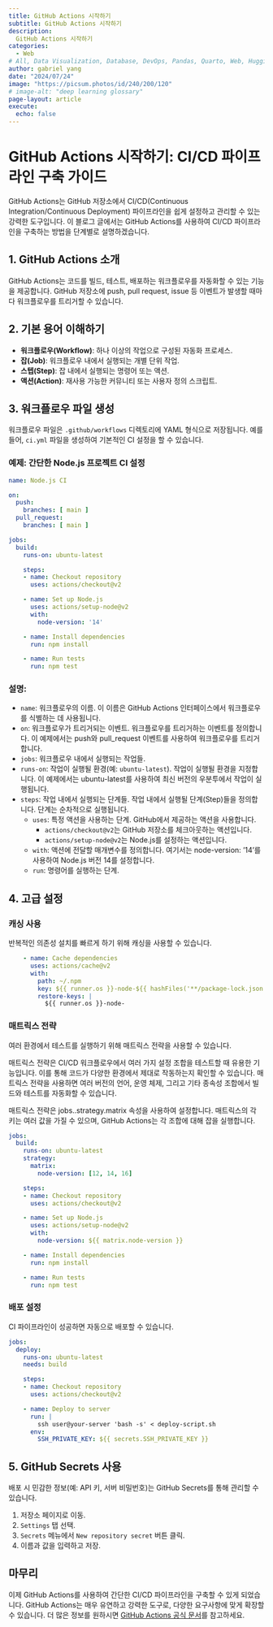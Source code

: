 ---
title: GitHub Actions 시작하기
subtitle: GitHub Actions 시작하기
description:
  GitHub Actions 시작하기
categories:
  - Web
# All, Data Visualization, Database, DevOps, Pandas, Quarto, Web, HuggingFace
author: gabriel yang
date: "2024/07/24"
image: "https://picsum.photos/id/240/200/120"
# image-alt: "deep learning glossary"
page-layout: article
execute:
  echo: false
---

# GitHub Actions 시작하기: CI/CD 파이프라인 구축 가이드

GitHub Actions는 GitHub 저장소에서 CI/CD(Continuous Integration/Continuous Deployment) 파이프라인을 쉽게 설정하고 관리할 수 있는 강력한 도구입니다. 이 블로그 글에서는 GitHub Actions를 사용하여 CI/CD 파이프라인을 구축하는 방법을 단계별로 설명하겠습니다.

## 1. GitHub Actions 소개

GitHub Actions는 코드를 빌드, 테스트, 배포하는 워크플로우를 자동화할 수 있는 기능을 제공합니다. GitHub 저장소에 push, pull request, issue 등 이벤트가 발생할 때마다 워크플로우를 트리거할 수 있습니다.

## 2. 기본 용어 이해하기

- **워크플로우(Workflow)**: 하나 이상의 작업으로 구성된 자동화 프로세스.
- **잡(Job)**: 워크플로우 내에서 실행되는 개별 단위 작업.
- **스텝(Step)**: 잡 내에서 실행되는 명령어 또는 액션.
- **액션(Action)**: 재사용 가능한 커뮤니티 또는 사용자 정의 스크립트.

## 3. 워크플로우 파일 생성

워크플로우 파일은 `.github/workflows` 디렉토리에 YAML 형식으로 저장됩니다. 예를 들어, `ci.yml` 파일을 생성하여 기본적인 CI 설정을 할 수 있습니다.

### 예제: 간단한 Node.js 프로젝트 CI 설정

```yaml
name: Node.js CI

on:
  push:
    branches: [ main ]
  pull_request:
    branches: [ main ]

jobs:
  build:
    runs-on: ubuntu-latest

    steps:
    - name: Checkout repository
      uses: actions/checkout@v2

    - name: Set up Node.js
      uses: actions/setup-node@v2
      with:
        node-version: '14'

    - name: Install dependencies
      run: npm install

    - name: Run tests
      run: npm test
```

### 설명:
- `name`: 워크플로우의 이름. 이 이름은 GitHub Actions 인터페이스에서 워크플로우를 식별하는 데 사용됩니다.
- `on`: 워크플로우가 트리거되는 이벤트. 워크플로우를 트리거하는 이벤트를 정의합니다. 이 예제에서는 push와 pull_request 이벤트를 사용하여 워크플로우를 트리거합니다.
- `jobs`: 워크플로우 내에서 실행되는 작업들.
- `runs-on`: 작업이 실행될 환경(예: `ubuntu-latest`). 작업이 실행될 환경을 지정합니다. 이 예제에서는 ubuntu-latest를 사용하여 최신 버전의 우분투에서 작업이 실행됩니다.
- `steps`: 작업 내에서 실행되는 단계들. 작업 내에서 실행될 단계(Step)들을 정의합니다. 단계는 순차적으로 실행됩니다.
  - `uses`: 특정 액션을 사용하는 단계. GitHub에서 제공하는 액션을 사용합니다.
    - `actions/checkout@v2`는 GitHub 저장소를 체크아웃하는 액션입니다.
    - `actions/setup-node@v2`는 Node.js를 설정하는 액션입니다.
  - `with`: 액션에 전달할 매개변수를 정의합니다. 여기서는 node-version: '14'를 사용하여 Node.js 버전 14를 설정합니다.
  - `run`: 명령어를 실행하는 단계.


## 4. 고급 설정

### 캐싱 사용

반복적인 의존성 설치를 빠르게 하기 위해 캐싱을 사용할 수 있습니다.

```yaml
    - name: Cache dependencies
      uses: actions/cache@v2
      with:
        path: ~/.npm
        key: ${{ runner.os }}-node-${{ hashFiles('**/package-lock.json') }}
        restore-keys: |
          ${{ runner.os }}-node-
```

### 매트릭스 전략

여러 환경에서 테스트를 실행하기 위해 매트릭스 전략을 사용할 수 있습니다.

매트릭스 전략은 CI/CD 워크플로우에서 여러 가지 설정 조합을 테스트할 때 유용한 기능입니다. 이를 통해 코드가 다양한 환경에서 제대로 작동하는지 확인할 수 있습니다. 매트릭스 전략을 사용하면 여러 버전의 언어, 운영 체제, 그리고 기타 종속성 조합에서 빌드와 테스트를 자동화할 수 있습니다.

매트릭스 전략은 jobs.<job_id>.strategy.matrix 속성을 사용하여 설정합니다. 매트릭스의 각 키는 여러 값을 가질 수 있으며, GitHub Actions는 각 조합에 대해 잡을 실행합니다.


```yaml
jobs:
  build:
    runs-on: ubuntu-latest
    strategy:
      matrix:
        node-version: [12, 14, 16]

    steps:
    - name: Checkout repository
      uses: actions/checkout@v2

    - name: Set up Node.js
      uses: actions/setup-node@v2
      with:
        node-version: ${{ matrix.node-version }}

    - name: Install dependencies
      run: npm install

    - name: Run tests
      run: npm test
```

### 배포 설정

CI 파이프라인이 성공하면 자동으로 배포할 수 있습니다.

```yaml
jobs:
  deploy:
    runs-on: ubuntu-latest
    needs: build

    steps:
    - name: Checkout repository
      uses: actions/checkout@v2

    - name: Deploy to server
      run: |
        ssh user@your-server 'bash -s' < deploy-script.sh
      env:
        SSH_PRIVATE_KEY: ${{ secrets.SSH_PRIVATE_KEY }}
```

## 5. GitHub Secrets 사용

배포 시 민감한 정보(예: API 키, 서버 비밀번호)는 GitHub Secrets를 통해 관리할 수 있습니다.

1. 저장소 페이지로 이동.
2. `Settings` 탭 선택.
3. `Secrets` 메뉴에서 `New repository secret` 버튼 클릭.
4. 이름과 값을 입력하고 저장.

## 마무리

이제 GitHub Actions를 사용하여 간단한 CI/CD 파이프라인을 구축할 수 있게 되었습니다. GitHub Actions는 매우 유연하고 강력한 도구로, 다양한 요구사항에 맞게 확장할 수 있습니다. 더 많은 정보를 원하시면 [GitHub Actions 공식 문서](https://docs.github.com/en/actions)를 참고하세요.

